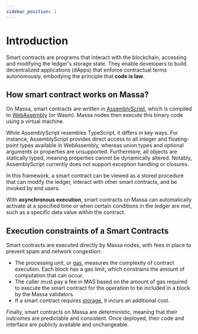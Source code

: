```yaml
---
sidebar_position: 1
---
```



# Introduction

Smart contracts are programs that interact with the blockchain, accessing and modifying the ledger's storage state. They enable developers to build decentralized applications (dApps) that enforce contractual terms autonomously, embodying the principle that **code is law**.

## How smart contract works on Massa?

On Massa, smart contracts are written in [AssemblyScript](https://assemblyscript.org/), which is compiled to [WebAssembly](https://webassembly.org/) (or Wasm). Massa nodes then execute this binary code using a virtual machine.

While AssemblyScript resembles TypeScript, it differs in key ways. For instance, AssemblyScript provides direct access to all integer and floating-point types available in WebAssembly, whereas union types and optional arguments or properties are unsupported. Furthermore, all objects are statically typed, meaning properties cannot be dynamically altered. Notably, AssemblyScript currently does not support exception handling or closures.

In this framework, a smart contract can be viewed as a stored procedure that can modify the ledger, interact with other smart contracts, and be invoked by end users.

With **asynchronous execution**, smart contracts on Massa can automatically activate at a specified time or when certain conditions in the ledger are met, such as a specific data value within the contract.

## Execution constraints of a Smart Contracts

Smart contracts are executed directly by Massa nodes, with fees in place to prevent spam and network congestion:

- The processing unit, or [gas](https://docs.massa.net/docs/learn/gas), measures the complexity of contract execution. Each block has a gas limit, which constrains the amount of computation that can occur.
- The caller must pay a fee in MAS based on the amount of gas required to execute the smart contract for the operation to be included in a block by the Massa validators.
- If a smart contract requires [storage](https://docs.massa.net/docs/learn/storage-costs), it incurs an additional cost.

Finally, smart contracts on Massa are deterministic, meaning that their outcomes are predictable and consistent. Once deployed, their code and interface are publicly available and unchangeable.

